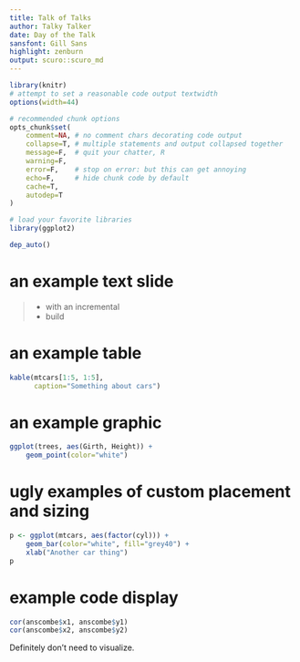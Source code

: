 ```yaml
---
title: Talk of Talks
author: Talky Talker
date: Day of the Talk
sansfont: Gill Sans
highlight: zenburn
output: scuro::scuro_md
---
```


```r
library(knitr)
# attempt to set a reasonable code output textwidth
options(width=44)

# recommended chunk options
opts_chunk$set(
    comment=NA, # no comment chars decorating code output
    collapse=T, # multiple statements and output collapsed together
    message=F,  # quit your chatter, R
    warning=F,
    error=F,    # stop on error: but this can get annoying
    echo=F,     # hide chunk code by default
    cache=T,
    autodep=T
)

# load your favorite libraries
library(ggplot2)

dep_auto()
```

# an example text slide


> - with an incremental
> - build

\note{<1>}{

And different notes on the first

}

\note{<2>}{

and second increments.

}

# an example table

```r
kable(mtcars[1:5, 1:5],
      caption="Something about cars")
```

# an example graphic

```r
ggplot(trees, aes(Girth, Height)) +
    geom_point(color="white")
```

# ugly examples of custom placement and sizing

```r
p <- ggplot(mtcars, aes(factor(cyl))) +
    geom_bar(color="white", fill="grey40") +
    xlab("Another car thing")
p
```

\begin{textblock}{2.75}(3,2)

Look! a dodgy three-column layout!

With great layout power comes great, etc., etc.
\end{textblock}

\begin{textblock}{2.75}(6,1)
```r
p
```

Text scaling: \\
a cautionary tale.
\end{textblock}

# example code display

```r
cor(anscombe$x1, anscombe$y1)
cor(anscombe$x2, anscombe$y2)
```

Definitely don't need to visualize.
